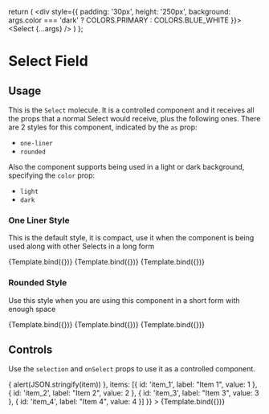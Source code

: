 <!-- Select.stories.mdx -->



<Meta title="Molecules/Select" component={Select} />

  return (
    <div style={{
      padding: '30px',
      height: '250px',
      background: args.color === 'dark' ? COLORS.PRIMARY : COLORS.BLUE_WHITE
    }}>
      <Select {...args} />
    </div>
  )
};

# Select Field

##  Usage

This is the `Select` molecule. It is a controlled component and it receives all the props that a normal Select would receive, plus the following ones.
There are 2 styles for this component, indicated by the `as` prop:

- `one-liner`
- `rounded`

Also the component supports being used in a light or dark background, specifying the `color` prop:

- `light`
- `dark`

### One Liner Style

This is the default style, it is compact, use it when the component is being used along with other Selects in a long form

<Canvas>
  <Story
    name="one-liner-light"
    args={{
      as: 'one-liner',
      color: 'light',
      placeholder: 'Placeholder',
      disabled: false,
      items: [{
        id: 'item_1',
        label: "Item 1",
        value: 1
      }, {
        id: 'item_2',
        label: "Item 2",
        value: 2
      }, {
        id: 'item_3',
        label: "Item 3",
        value: 3
      }, {
        id: 'item_4',
        label: "Item 4",
        value: 4
      }]
    }}
  >
    {Template.bind({})}
  </Story>
</Canvas>

<Canvas>
  <Story
    name="one-liner-light-disabled"
    args={{
      as: 'one-liner',
      placeholder: 'Disabled',
      disabled: true,
      items: [{
        id: 'item_1',
        label: "Item 1",
        value: 1
      }, {
        id: 'item_2',
        label: "Item 2",
        value: 2
      }, {
        id: 'item_3',
        label: "Item 3",
        value: 3
      }, {
        id: 'item_4',
        label: "Item 4",
        value: 4
      }]
    }}
  >
    {Template.bind({})}
  </Story>
</Canvas>

<Canvas>
  <Story
    name="one-liner-dark"
    args={{
      as: 'one-liner',
      color: 'dark',
      placeholder: 'Placeholder',
      disabled: false,
      items: [{
        id: 'item_1',
        label: "Item 1",
        value: 1
      }, {
        id: 'item_2',
        label: "Item 2",
        value: 2
      }, {
        id: 'item_3',
        label: "Item 3",
        value: 3
      }, {
        id: 'item_4',
        label: "Item 4",
        value: 4
      }]
    }}
  >
      {Template.bind({})}
    </Story>
</Canvas>

### Rounded Style

Use this style when you are using this component in a short form with enough space

<Canvas>
  <Story
    name="rounded-light"
    args={{
      as: 'rounded',
      color: 'light',
      placeholder: 'Placeholder',
      disabled: false,
      items: [{
        id: 'item_1',
        label: "Item 1",
        value: 1
      }, {
        id: 'item_2',
        label: "Item 2",
        value: 2
      }, {
        id: 'item_3',
        label: "Item 3",
        value: 3
      }, {
        id: 'item_4',
        label: "Item 4",
        value: 4
      }]
    }}
  >
    {Template.bind({})}
  </Story>
</Canvas>

<Canvas>
  <Story
    name="rounded-light-disabled"
    args={{
      as: 'rounded',
      color: 'light',
      placeholder: 'Placeholder',
      disabled: true,
      items: [{
        id: 'item_1',
        label: "Item 1",
        value: 1
      }, {
        id: 'item_2',
        label: "Item 2",
        value: 2
      }, {
        id: 'item_3',
        label: "Item 3",
        value: 3
      }, {
        id: 'item_4',
        label: "Item 4",
        value: 4
      }]
    }}
  >
    {Template.bind({})}
  </Story>
</Canvas>

<Canvas>
  <Story
    name="rounded-dark"
    args={{
      as: 'rounded',
      color: 'dark',
      placeholder: 'Placeholder',
      disabled: false,
      items: [{
        id: 'item_1',
        label: "Item 1",
        value: 1
      }, {
        id: 'item_2',
        label: "Item 2",
        value: 2
      }, {
        id: 'item_3',
        label: "Item 3",
        value: 3
      }, {
        id: 'item_4',
        label: "Item 4",
        value: 4
      }]
    }}
  >
    {Template.bind({})}
  </Story>
</Canvas>

## Controls

Use the `selection` and `onSelect` props to use it as a controlled component.

<Canvas>
  <Story
    name="controlled"
    args={{
      selection: 'item_3',
      onSelect: (item) => { alert(JSON.stringify(item)) },
      items: [{
        id: 'item_1',
        label: "Item 1",
        value: 1
      }, {
        id: 'item_2',
        label: "Item 2",
        value: 2
      }, {
        id: 'item_3',
        label: "Item 3",
        value: 3
      }, {
        id: 'item_4',
        label: "Item 4",
        value: 4
      }]
    }}
  >
    {Template.bind({})}
  </Story>
</Canvas>
